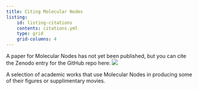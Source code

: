 ```yaml
---
title: Citing Molecular Nodes
listing: 
    id: listing-citations
    contents: citations.yml
    type: grid
    grid-columns: 4
---
```


A paper for Molecular Nodes has not yet been published, but you can cite the Zenodo entry for the GitHub repo here: [![](https://zenodo.org/badge/485261976.svg)](https://zenodo.org/badge/latestdoi/485261976)

A selection of academic works that use Molecular Nodes in producing some of their figures or supplimentary movies.

::: {#listing-citations}
:::